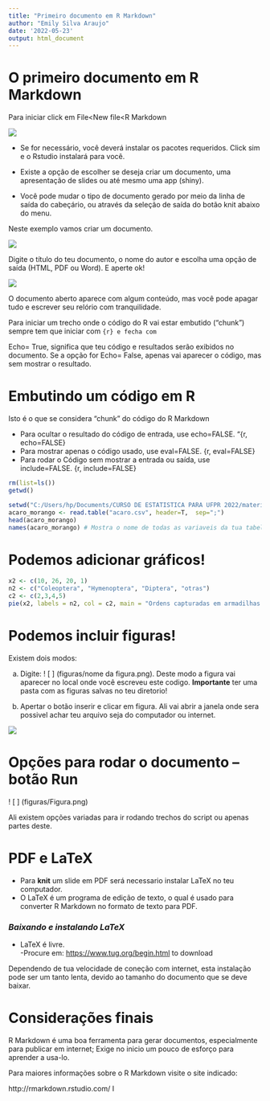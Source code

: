 ---
title: "Primeiro documento em R Markdown"
author: "Emily Silva Araujo"
date: '2022-05-23'
output: html_document
---

# **O primeiro documento em R Markdown**

Para iniciar click em File\<New file\<R Markdown

![](figuras/Figura%201.png)

- Se for necessário, você deverá instalar os pacotes requeridos. Click sim e o Rstudio instalará para você.

-   Existe a opção de escolher se deseja criar um documento, uma apresentação de slides ou até mesmo uma app (shiny).
-   Você pode mudar o tipo de documento gerado por meio da linha de saída do cabeçário, ou através da seleção de saída do botão knit abaixo do menu.

Neste exemplo vamos criar um documento.   

![](figuras/figura%202.png)    

Digite o título do teu documento, o nome do autor e escolha uma opção de saída (HTML, PDF ou Word). E aperte ok!

![](figuras/figura%203.png)

O documento aberto aparece com algum conteúdo, mas você pode apagar tudo e escrever seu relório com tranquilidade.

Para iniciar um trecho onde o código do R vai estar embutido ("chunk") sempre tem que iniciar com `{r} e fecha com`

Echo= True, significa que teu código e resultados serão exibidos no documento. Se a opção for Echo= False, apenas vai aparecer o código, mas sem mostrar o resultado.

# Embutindo um código em R

Isto é o que se considera "chunk" do código do R Markdown

-   Para ocultar o resultado do código de entrada, use echo=FALSE. "{r, echo=FALSE}
-   Para mostrar apenas o código usado, use eval=FALSE. {r, eval=FALSE}
-   Para rodar o Código sem mostrar a entrada ou saída, use include=FALSE. {r, include=FALSE}

```{r, eval=TRUE}

rm(list=ls())
getwd() 

setwd("C:/Users/hp/Documents/CURSO DE ESTATISTICA PARA UFPR 2022/material do curso - apostila e slids/apostila/Exemplos R Markdown 1")
acaro_morango <- read.table("acaro.csv", header=T,  sep=";")
head(acaro_morango)
names(acaro_morango) # Mostra o nome de todas as variaveis da tua tabela
```

# Podemos adicionar gráficos!

```{r, echo=TRUE}
x2 <- c(10, 26, 20, 1)
n2 <- c("Coleoptera", "Hymenoptera", "Diptera", "otras")
c2 <- c(2,3,4,5)
pie(x2, labels = n2, col = c2, main = "Ordens capturadas em armadilhas Mcphail")

```

# Podemos incluir figuras!

Existem dois modos:

a) Digite: ! [ ] (figuras/nome da figura.png). Deste modo a figura vai aparecer no local onde você escreveu este codigo.   **Importante** ter uma pasta com as figuras salvas no teu diretorio!  

b) Apertar o botão inserir e clicar em figura. Ali vai abrir a janela onde sera possivel achar teu arquivo seja do computador ou internet.  

[![](figuras/ufpr.png)](https://www.ufpr.br/portalufpr/)

# Opções para rodar o documento – botão Run
! [ ] (figuras/Figura.png)

Ali existem opções variadas para ir rodando trechos do script ou apenas partes deste.

# **PDF e LaTeX**

- Para **knit** um slide em PDF será necessario instalar LaTeX no teu computador.    
- O LaTeX é um programa de edição de texto, o qual é usado para converter R Markdown no formato de texto para PDF.    

### *Baixando e instalando LaTeX*

-   LaTeX é livre.\
    -Procure em: <https://www.tug.org/begin.html> to download

Dependendo de tua velocidade de coneção com internet, esta instalação pode ser um tanto lenta, devido ao tamanho do documento que se deve baixar.

# **Considerações finais**

R Markdown é uma boa ferramenta para gerar documentos, especialmente para publicar em internet;
Exige no inicio um pouco de esforço para aprender a usa-lo.

Para maiores informações sobre o R Markdown visite o site indicado:

http://rmarkdown.rstudio.com/
I

